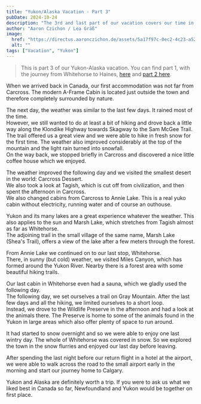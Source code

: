 ```yaml
---
title: "Yukon/Alaska Vacation - Part 3"
pubDate: 2024-10-24
description: "The 3rd and last part of our vacation covers our time in Carcross, Whitehorse and surroundings."
author: "Aaron Czichon / Lea Gräß"
image:
  href: "https://directus.aaronczichon.de/assets/5a17f97c-0ec2-4c23-a52f-6e2a83a8fb32.jpeg?quality=70&width=1600"
  alt: ""
tags: ["Vacation", "Yukon"]
---
```

> This is part 3 of our Yukon-Alaska vacation. You can find part 1, with the journey from Whitehorse to Haines, [here](https://canada.aaronczichon.de/blog/43-yukon-alaska-part1/) and [part 2 here](https://canada.aaronczichon.de/blog/44-yukon-alaska-part2/).

When we arrived back in Canada, our first accommodation was not far from Carcross. The modern A-Frame Cabin is located just outside the town and therefore completely surrounded by nature.

The next day, the weather was similar to the last few days. It rained most of the time.   
However, we still wanted to do at least a bit of hiking and drove back a little way along the Klondike Highway towards Skagway to the Sam McGee Trail.    
The trail offered us a great view and we were able to hike in fresh snow for the first time. The weather also improved considerably at the top of the mountain and the light rain turned into snowfall.   
On the way back, we stopped briefly in Carcross and discovered a nice little coffee house which we enjoyed.

The weather improved the following day and we visited the smallest desert in the world: Carcross Dessert.    
We also took a look at Tagish, which is cut off from civilization, and then spent the afternoon in Carcross.   
We also changed cabins from Carcross to Annie Lake. This is a real yuko cabin without electricity, running water and of course an outhouse.

Yukon and its many lakes are a great experience whatever the weather. This also applies to the sun and Marsh Lake, which stretches from Tagish almost as far as Whitehorse.    
The adjoining trail in the small village of the same name, Marsh Lake (Shea's Trail), offers a view of the lake after a few meters through the forest.

From Annie Lake we continued on to our last stop, Whitehorse.   
There, in sunny (but cold) weather, we visited Miles Canyon, which has formed around the Yukon River. Nearby there is a forest area with some beautiful hiking trails.   

Our last cabin in Whitehorse even had a sauna, which we gladly used the following day.    
The following day, we set ourselves a trail on Gray Mountain. After the last few days and all the hiking, we limited ourselves to a short loop.   
Instead, we drove to the Wildlife Preserve in the afternoon and had a look at the animals there. The Preserve is home to some of the animals found in the Yukon in large areas which also offer plenty of space to run around.

It had started to snow overnight and so we were able to enjoy one last wintry day. The whole of Whitehorse was covered in snow. So we explored the town in the snow flurries and enjoyed our last day before leaving.

After spending the last night before our return flight in a hotel at the airport, we were able to walk across the road to the small airport early in the morning and start our journey home to Calgary.

Yukon and Alaska are definitely worth a trip. If you were to ask us what we liked best in Canada so far, Newfoundland and Yukon would be together on first place.